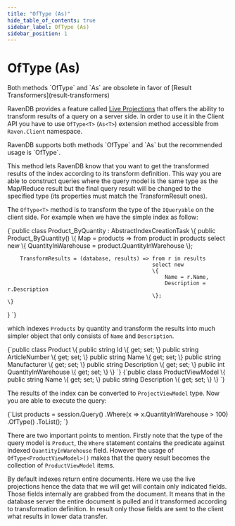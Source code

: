```yaml
---
title: "OfType (As)"
hide_table_of_contents: true
sidebar_label: OfType (As)
sidebar_position: 1
---
```



# OfType (As)

<Admonition type="note" title="Note">
Both methods `OfType<T>` and `As<T>` are obsolete in favor of [Result Transformers](result-transformers)
</Admonition>

RavenDB provides a feature called [Live Projections](../static-indexes/live-projections.mdx) that offers the ability to transform results of a query on a server side. 
In order to use it in the Client API you have to use `OfType<T>` (`As<T>`) extension method accessible from `Raven.Client` namespace.

<Admonition type="info" title="Info">
RavenDB supports both methods `OfType<T>` and `As<T>` but the recommended usage is `OfType<T>`.
</Admonition>

This method lets RavenDB know that you want to get the transformed results of the index according to its transform definition.
This way you are able to construct queries where the query model is the same type as the Map/Reduce result but the final query result will be changed to the specified type (its properties must match the TransformResult ones).

The `OfType<T>` method is to transform the type of the `IQueryable` on the client side. For example when we have the simple index as follow:

<TabItem value="linq_extensions_of_type_product_by_quantity_index" label="linq_extensions_of_type_product_by_quantity_index">
<CodeBlock language="csharp">
{`public class Product_ByQuantity : AbstractIndexCreationTask<Product>
\{
	public Product_ByQuantity()
	\{
		Map = products => from product in products
						  select new
						  \{
							  QuantityInWarehouse = product.QuantityInWarehouse
						  \};

		TransformResults = (database, results) => from r in results
												  select new
												  \{
													  Name = r.Name,
													  Description = r.Description
												  \};
	\}
\}
`}
</CodeBlock>
</TabItem>

which indexes `Products` by quantity and transform the results into much simpler object that only consists of `Name` and `Description`.

<TabItem value="product_class" label="product_class">
<CodeBlock language="csharp">
{`public class Product
\{
	public string Id \{ get; set; \}
	public string ArticleNumber \{ get; set; \}
	public string Name \{ get; set; \}
	public string Manufacturer \{ get; set; \}
	public string Description \{ get; set; \}
	public int QuantityInWarehouse \{ get; set; \}
\}
`}
</CodeBlock>
</TabItem>
<TabItem value="product_view_model_class" label="product_view_model_class">
<CodeBlock language="csharp">
{`public class ProductViewModel
\{
	public string Name \{ get; set; \}
	public string Description \{ get; set; \}
\}
`}
</CodeBlock>
</TabItem>

The results of the index can be converted to `ProjectViewModel` type. Now you are able to execute the query:

<TabItem value="linq_extensions_of_type_of_type_query" label="linq_extensions_of_type_of_type_query">
<CodeBlock language="csharp">
{`List<ProductViewModel> products = session.Query<Product, Product_ByQuantity>()
                                         .Where(x => x.QuantityInWarehouse > 100)
                                         .OfType<ProductViewModel>()
                                         .ToList();
`}
</CodeBlock>
</TabItem>

There are two important points to mention. Firstly note that the type of the query model is `Product`, the `Where` statement contains the predicate against indexed `QuantityInWarehouse` field. However the usage of `OfType<ProductViewModel>()` makes that the query result becomes the collection of `ProductViewModel` items.

By default indexes return entire documents. Here we use the live projections hence the data that we will get will contain only indicated fields. 
Those fields internally are grabbed from the document. It means that in the database server the entire document is pulled and it transformed according to transformation definition. In result only those fields are sent to the client what results in lower data transfer.